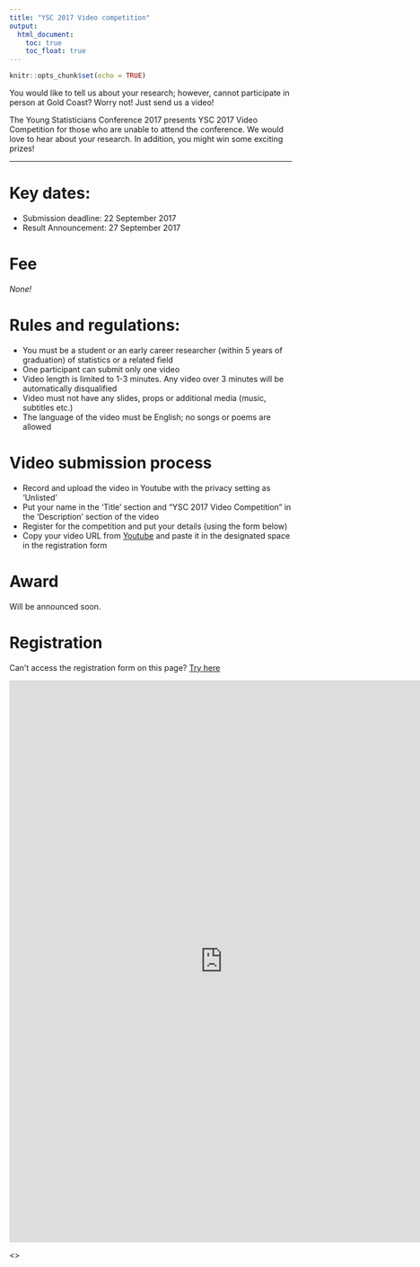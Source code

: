 ```yaml
---
title: "YSC 2017 Video competition"
output:
  html_document:
    toc: true
    toc_float: true
---
```


```r
knitr::opts_chunk$set(echo = TRUE)
```

You would like to tell us about your research; however, cannot participate in person at Gold Coast? Worry not! Just send us a video!

The Young Statisticians Conference 2017 presents YSC 2017 Video Competition for those who are unable to attend the conference. We would love to hear about your research. In addition, you might win some exciting prizes!

***

# Key dates:

- Submission deadline: 22 September 2017
- Result Announcement: 27 September 2017

# Fee 

*None!* 

# Rules and regulations:

- You must be a student or an early career researcher (within 5 years of graduation) of statistics or a related field
- One participant can submit only one video
- Video length is limited to 1-3 minutes. Any video over 3 minutes will be automatically disqualified
- Video must not have any slides, props or additional media (music, subtitles etc.)
- The language of the video must be English; no songs or poems are allowed

# Video submission process 

- Record and upload the video in Youtube with the privacy setting as ‘Unlisted’
- Put your name in the ‘Title’ section and “YSC 2017 Video Competition” in the ‘Description’ section of the video
- Register for the competition and put your details (using the form below)
- Copy your video URL from [Youtube](https://www.youtube.com/) and paste it in the designated space in the registration form

# Award

Will be announced soon.

# Registration

Can't access the registration form on this page? [Try here](https://docs.google.com/forms/d/e/1FAIpQLSd5LJRVZ2aAmjOnh_r1E2LXg-D_WyU3lMwGQwcZflfr1H1X8w/viewform)

<div>

<iframe src="https://docs.google.com/forms/d/e/1FAIpQLSd5LJRVZ2aAmjOnh_r1E2LXg-D_WyU3lMwGQwcZflfr1H1X8w/viewform?embedded=true" width="760" height="1000" frameborder="0" marginheight="0" marginwidth="0">Loading...</iframe>

<\div>